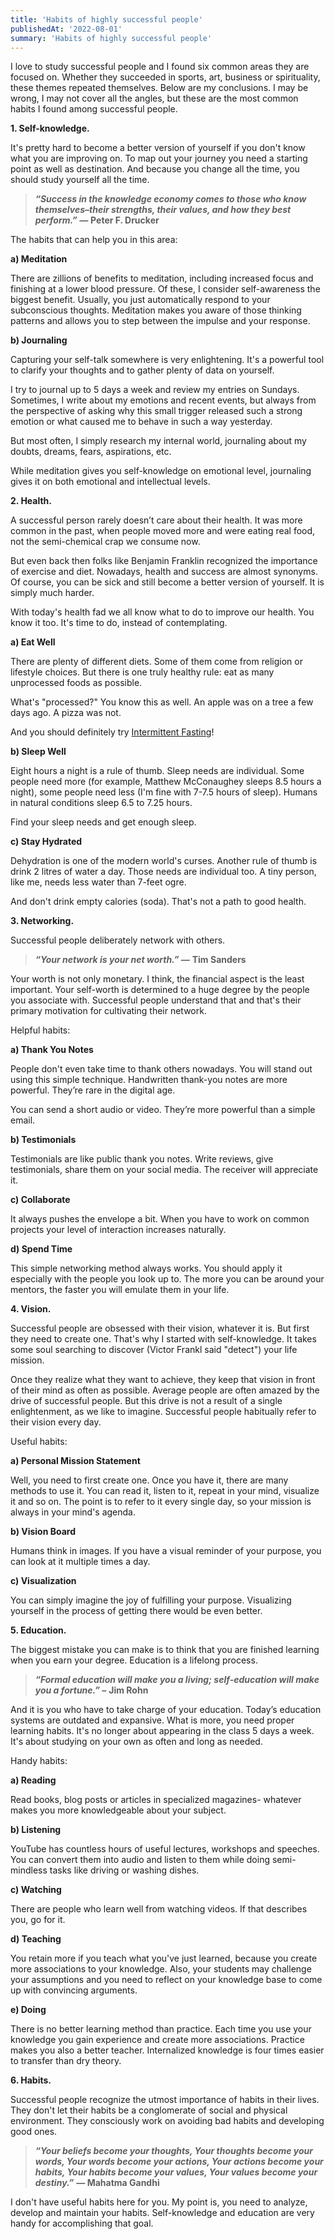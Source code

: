 ```yaml
---
title: 'Habits of highly successful people'
publishedAt: '2022-08-01'
summary: 'Habits of highly successful people'
---
```


I love to study successful people and I found six common areas they are focused on. Whether they succeeded in sports, art, business or spirituality, these themes repeated themselves. Below are my conclusions. I may be wrong, I may not cover all the angles, but these are the most common habits I found among successful people.

**1\. Self-knowledge.**

It's pretty hard to become a better version of yourself if you don't know what you are improving on. To map out your journey you need a starting point as well as destination. And because you change all the time, you should study yourself all the time.

> **_“Success in the knowledge economy comes to those who know themselves–their strengths, their values, and how they best perform.” —_** **Peter F. Drucker**

The habits that can help you in this area:

**a) Meditation**

There are zillions of benefits to meditation, including increased focus and finishing at a lower blood pressure. Of these, I consider self-awareness the biggest benefit. Usually, you just automatically respond to your subconscious thoughts. Meditation makes you aware of those thinking patterns and allows you to step between the impulse and your response.

**b) Journaling**

Capturing your self-talk somewhere is very enlightening. It's a powerful tool to clarify your thoughts and to gather plenty of data on yourself.

I try to journal up to 5 days a week and review my entries on Sundays. Sometimes, I write about my emotions and recent events, but always from the perspective of asking why this small trigger released such a strong emotion or what caused me to behave in such a way yesterday.

But most often, I simply research my internal world, journaling about my doubts, dreams, fears, aspirations, etc.

While meditation gives you self-knowledge on emotional level, journaling gives it on both emotional and intellectual levels.

**2\. Health.**

A successful person rarely doesn’t care about their health. It was more common in the past, when people moved more and were eating real food, not the semi-chemical crap we consume now.

But even back then folks like Benjamin Franklin recognized the importance of exercise and diet. Nowadays, health and success are almost synonyms. Of course, you can be sick and still become a better version of yourself. It is simply much harder.

With today's health fad we all know what to do to improve our health. You know it too. It's time to do, instead of contemplating.

**a) Eat Well**

There are plenty of different diets. Some of them come from religion or lifestyle choices. But there is one truly healthy rule: eat as many unprocessed foods as possible.

What's "processed?" You know this as well. An apple was on a tree a few days ago. A pizza was not.

And you should definitely try [Intermittent Fasting](https://en.wikipedia.org/wiki/Intermittent%5Ffasting)!

**b) Sleep Well**

Eight hours a night is a rule of thumb. Sleep needs are individual. Some people need more (for example, Matthew McConaughey sleeps 8.5 hours a night), some people need less (I'm fine with 7-7.5 hours of sleep). Humans in natural conditions sleep 6.5 to 7.25 hours.

Find your sleep needs and get enough sleep.

**c) Stay Hydrated**

Dehydration is one of the modern world's curses. Another rule of thumb is drink 2 litres of water a day. Those needs are individual too. A tiny person, like me, needs less water than 7-feet ogre.

And don't drink empty calories (soda). That's not a path to good health.

**3\. Networking.**

Successful people deliberately network with others.

> **_“Your network is your net worth.” ―_** **Tim Sanders**

Your worth is not only monetary. I think, the financial aspect is the least important. Your self-worth is determined to a huge degree by the people you associate with. Successful people understand that and that's their primary motivation for cultivating their network.

Helpful habits:

**a) Thank You Notes**

People don't even take time to thank others nowadays. You will stand out using this simple technique. Handwritten thank-you notes are more powerful. They’re rare in the digital age.

You can send a short audio or video. They’re more powerful than a simple email.

**b) Testimonials**

Testimonials are like public thank you notes. Write reviews, give testimonials, share them on your social media. The receiver will appreciate it.

**c) Collaborate**

It always pushes the envelope a bit. When you have to work on common projects your level of interaction increases naturally.

**d) Spend Time**

This simple networking method always works. You should apply it especially with the people you look up to. The more you can be around your mentors, the faster you will emulate them in your life.

**4\. Vision.**

Successful people are obsessed with their vision, whatever it is. But first they need to create one. That's why I started with self-knowledge. It takes some soul searching to discover (Victor Frankl said "detect") your life mission.

Once they realize what they want to achieve, they keep that vision in front of their mind as often as possible. Average people are often amazed by the drive of successful people. But this drive is not a result of a single enlightenment, as we like to imagine. Successful people habitually refer to their vision every day.

Useful habits:

**a) Personal Mission Statement**

Well, you need to first create one. Once you have it, there are many methods to use it. You can read it, listen to it, repeat in your mind, visualize it and so on. The point is to refer to it every single day, so your mission is always in your mind's agenda.

**b) Vision Board**

Humans think in images. If you have a visual reminder of your purpose, you can look at it multiple times a day.

**c) Visualization**

You can simply imagine the joy of fulfilling your purpose. Visualizing yourself in the process of getting there would be even better.

**5\. Education.**

The biggest mistake you can make is to think that you are finished learning when you earn your degree. Education is a lifelong process.

> **_“Formal education will make you a living; self-education will make you a fortune.” –_** **Jim Rohn**

And it is you who have to take charge of your education. Today’s education systems are outdated and expansive. What is more, you need proper learning habits. It's no longer about appearing in the class 5 days a week. It's about studying on your own as often and long as needed.

Handy habits:

**a) Reading**

Read books, blog posts or articles in specialized magazines- whatever makes you more knowledgeable about your subject.

**b) Listening**

YouTube has countless hours of useful lectures, workshops and speeches. You can convert them into audio and listen to them while doing semi-mindless tasks like driving or washing dishes.

**c) Watching**

There are people who learn well from watching videos. If that describes you, go for it.

**d) Teaching**

You retain more if you teach what you've just learned, because you create more associations to your knowledge. Also, your students may challenge your assumptions and you need to reflect on your knowledge base to come up with convincing arguments.

**e) Doing**

There is no better learning method than practice. Each time you use your knowledge you gain experience and create more associations. Practice makes you also a better teacher. Internalized knowledge is four times easier to transfer than dry theory.

**6\. Habits.**

Successful people recognize the utmost importance of habits in their lives. They don't let their habits be a conglomerate of social and physical environment. They consciously work on avoiding bad habits and developing good ones.

> **_“Your beliefs become your thoughts, Your thoughts become your words, Your words become your actions, Your actions become your habits, Your habits become your values, Your values become your destiny.”_** **― Mahatma Gandhi**

I don't have useful habits here for you. My point is, you need to analyze, develop and maintain your habits. Self-knowledge and education are very handy for accomplishing that goal.
